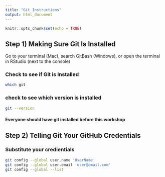 ```yaml
---
title: "Git Instructions"
output: html_document
---
```


```r
knitr::opts_chunk$set(echo = TRUE)
```

## Step 1) Making Sure Git Is Installed

Go to your terminal (Mac), search GitBash (Windows), or open the terminal in RStudio (next to the console)

### Check to see if Git is Installed
```bash
which git
```
### check to see which version is installed

```bash
git --version
```

#### Everyone should have git installed before this workshop

## Step 2) Telling Git Your GitHub Credentials
### Substitute your credientials 
```bash
git config --global user.name 'UserName'
git config --global user.email 'user@email.com'
git config --global --list
```

## 